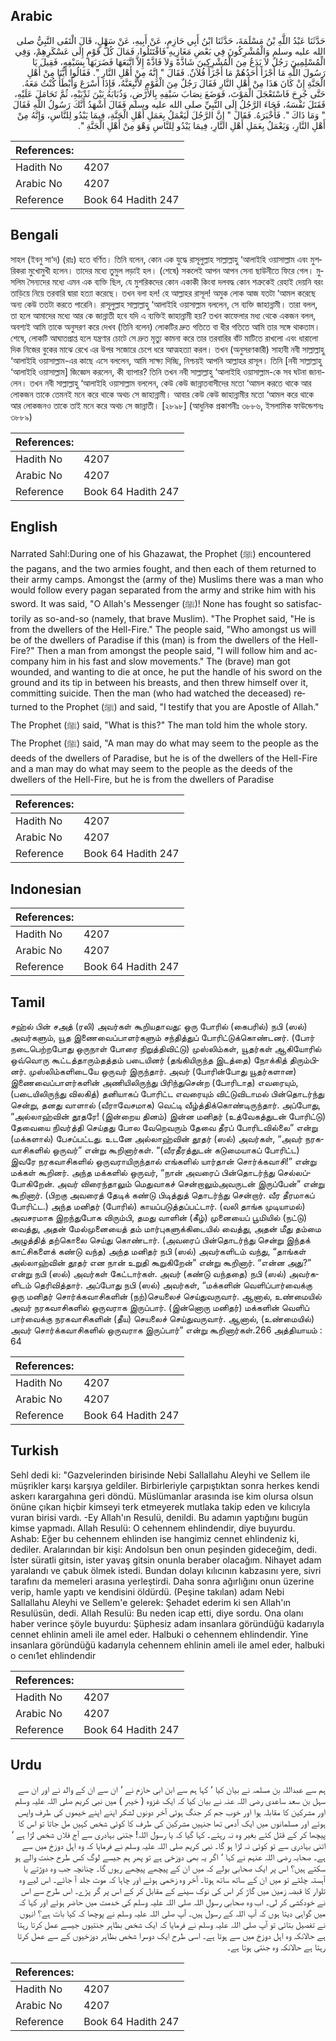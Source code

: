 ## Arabic


<div dir="rtl" lang="ar" style={{fontSize:'larger',backgroundColor:'#f8f9fa',padding:20}}>
حَدَّثَنَا عَبْدُ اللَّهِ بْنُ مَسْلَمَةَ، حَدَّثَنَا ابْنُ أَبِي حَازِمٍ، عَنْ أَبِيهِ، عَنْ سَهْلٍ، قَالَ الْتَقَى النَّبِيُّ صلى الله عليه وسلم وَالْمُشْرِكُونَ فِي بَعْضِ مَغَازِيهِ فَاقْتَتَلُوا، فَمَالَ كُلُّ قَوْمٍ إِلَى عَسْكَرِهِمْ، وَفِي الْمُسْلِمِينَ رَجُلٌ لاَ يَدَعُ مِنَ الْمُشْرِكِينَ شَاذَّةً وَلاَ فَاذَّةً إِلاَّ اتَّبَعَهَا فَضَرَبَهَا بِسَيْفِهِ، فَقِيلَ يَا رَسُولَ اللَّهِ مَا أَجْزَأَ أَحَدُهُمْ مَا أَجْزَأَ فُلاَنٌ‏.‏ فَقَالَ ‏"‏ إِنَّهُ مِنْ أَهْلِ النَّارِ ‏"‏‏.‏ فَقَالُوا أَيُّنَا مِنْ أَهْلِ الْجَنَّةِ إِنْ كَانَ هَذَا مِنْ أَهْلِ النَّارِ فَقَالَ رَجُلٌ مِنَ الْقَوْمِ لأَتَّبِعَنَّهُ، فَإِذَا أَسْرَعَ وَأَبْطَأَ كُنْتُ مَعَهُ‏.‏ حَتَّى جُرِحَ فَاسْتَعْجَلَ الْمَوْتَ، فَوَضَعَ نِصَابَ سَيْفِهِ بِالأَرْضِ، وَذُبَابَهُ بَيْنَ ثَدْيَيْهِ، ثُمَّ تَحَامَلَ عَلَيْهِ، فَقَتَلَ نَفْسَهُ، فَجَاءَ الرَّجُلُ إِلَى النَّبِيِّ صلى الله عليه وسلم فَقَالَ أَشْهَدُ أَنَّكَ رَسُولُ اللَّهِ فَقَالَ ‏"‏ وَمَا ذَاكَ ‏"‏‏.‏ فَأَخْبَرَهُ‏.‏ فَقَالَ ‏"‏ إِنَّ الرَّجُلَ لَيَعْمَلُ بِعَمَلِ أَهْلِ الْجَنَّةِ، فِيمَا يَبْدُو لِلنَّاسِ، وَإِنَّهُ مِنْ أَهْلِ النَّارِ، وَيَعْمَلُ بِعَمَلِ أَهْلِ النَّارِ، فِيمَا يَبْدُو لِلنَّاسِ وَهْوَ مِنْ أَهْلِ الْجَنَّةِ ‏"‏‏.‏
</div>
<div style={{backgroundColor:'#f8f9fa',padding:20, marginBottom: 10}}><table> <thead> <tr> <th>References:</th> <th></th> </tr> </thead> <tbody><tr><td>Hadith No</td><td>4207</td></tr><tr><td>Arabic No</td><td>4207</td></tr><tr><td>Reference</td><td>Book 64 Hadith 247</td></tr></tbody></table></div>

## Bengali


<div dir="ltr" lang="bn" style={{fontSize:'larger',backgroundColor:'#f8f9fa',padding:20}}>
সাহল (ইবনু সা‘দ) (রাঃ) হতে বর্ণিত। তিনি বলেন, কোন এক যুদ্ধে রাসূলুল্লাহ সাল্লাল্লাহু ‘আলাইহি ওয়াসাল্লাম এবং মুশরিকরা মুখোমুখী হলেন। তাদের মধ্যে তুমুল লড়াই হল। (শেষে) সকলেই আপন আপন সেনা ছাউনীতে ফিরে গেল। মুসলিম সৈন্যদের মধ্যে এমন এক ব্যক্তি ছিল, যে মুশরিকদের কোন একাকী কিংবা দলবদ্ধ কোন শত্রুকেই রেহাই দেয়নি বরং তাড়িয়ে নিয়ে তরবারি দ্বারা হত্যা করেছে। তখন বলা হল! হে আল্লাহর রাসূল! অমুক লোক আজ যতটা ‘আমল করেছে অন্য কেউ ততটা করতে পারেনি। রাসূলুল্লাহ সাল্লাল্লাহু ‘আলাইহি ওয়াসাল্লাম বললেন, সে ব্যক্তি জাহান্নামী। তারা বলল, তা হলে আমাদের মধ্যে আর কে জান্নাতী হবে যদি এ ব্যক্তিই জাহান্নামী হয়? তখন কাফেলার মধ্য থেকে একজন বলল, অবশ্যই আমি তাকে অনুসরণ করে দেখব (তিনি বলেন) লোকটির দ্রুত গতিতে বা ধীর গতিতে আমি তার সঙ্গে থাকতাম। শেষে, লোকটি আঘাতপ্রাপ্ত হলে যন্ত্রণার চোটে সে দ্রুত মৃত্যু কামনা করে তার তরবারির বাঁট মাটিতে রাখলো এবং ধারালো দিক নিজের বুকের মাঝে রেখে এর উপর সজোরে চেপে ধরে আত্মহত্যা করল। তখন (অনুসরণকারী) সাহাবী নবী সাল্লাল্লাহু ‘আলাইহি ওয়াসাল্লাম-এর কাছে এসে বললেন, আমি সাক্ষ্য দিচ্ছি, নিশ্চয়ই আপনি আল্লাহর রাসূল। তিনি [নবী সাল্লাল্লাহু ‘আলাইহি ওয়াসাল্লাম] জিজ্ঞেস করলেন, কী ব্যাপার? তিনি তখন নবী সাল্লাল্লাহু ‘আলাইহি ওয়াসাল্লাম-কে সব ঘটনা জানালেন। তখন নবী সাল্লাল্লাহু ‘আলাইহি ওয়াসাল্লাম বললেন, কেউ কেউ জান্নাতবাসীদের মতো ‘আমল করতে থাকে আর লোকজন তাকে তেমনই মনে করে থাকে অথচ সে জাহান্নামী। আবার কেউ কেউ জাহান্নামীর মতো ‘আমল করে থাকে আর লোকজনও তাকে তাই মনে করে অথচ সে জান্নাতী। [২৮৯৮] (আধুনিক প্রকাশনীঃ ৩৮৮৬, ইসলামিক ফাউন্ডেশনঃ ৩৮৮৯)
</div>
<div style={{backgroundColor:'#f8f9fa',padding:20, marginBottom: 10}}><table> <thead> <tr> <th>References:</th> <th></th> </tr> </thead> <tbody><tr><td>Hadith No</td><td>4207</td></tr><tr><td>Arabic No</td><td>4207</td></tr><tr><td>Reference</td><td>Book 64 Hadith 247</td></tr></tbody></table></div>

## English


<div dir="ltr" lang="en" style={{fontSize:'larger',backgroundColor:'#f8f9fa',padding:20}}>
Narrated Sahl:During one of his Ghazawat, the Prophet (ﷺ) encountered the pagans, and the two armies fought, and then each of them returned to their army camps. Amongst the (army of the) Muslims there was a man who would follow every pagan separated from the army and strike him with his sword. It was said, "O Allah's Messenger (ﷺ)! None has fought so satisfactorily as so-and-so (namely, that brave Muslim). "The Prophet said, "He is from the dwellers of the Hell-Fire." The people said, "Who amongst us will be of the dwellers of Paradise if this (man) is from the dwellers of the Hell-Fire?" Then a man from amongst the people said, "I will follow him and accompany him in his fast and slow movements." The (brave) man got wounded, and wanting to die at once, he put the handle of his sword on the ground and its tip in between his breasts, and then threw himself over it, committing suicide. Then the man (who had watched the deceased) returned to the Prophet (ﷺ) and said, "I testify that you are Apostle of Allah." The Prophet (ﷺ) said, "What is this?" The man told him the whole story. The Prophet (ﷺ) said, "A man may do what may seem to the people as the deeds of the dwellers of Paradise, but he is of the dwellers of the Hell-Fire and a man may do what may seem to the people as the deeds of the dwellers of the Hell-Fire, but he is from the dwellers of Paradise
</div>
<div style={{backgroundColor:'#f8f9fa',padding:20, marginBottom: 10}}><table> <thead> <tr> <th>References:</th> <th></th> </tr> </thead> <tbody><tr><td>Hadith No</td><td>4207</td></tr><tr><td>Arabic No</td><td>4207</td></tr><tr><td>Reference</td><td>Book 64 Hadith 247</td></tr></tbody></table></div>

## Indonesian


<div dir="ltr" lang="id" style={{fontSize:'larger',backgroundColor:'#f8f9fa',padding:20}}>

</div>
<div style={{backgroundColor:'#f8f9fa',padding:20, marginBottom: 10}}><table> <thead> <tr> <th>References:</th> <th></th> </tr> </thead> <tbody><tr><td>Hadith No</td><td>4207</td></tr><tr><td>Arabic No</td><td>4207</td></tr><tr><td>Reference</td><td>Book 64 Hadith 247</td></tr></tbody></table></div>

## Tamil


<div dir="ltr" lang="ta" style={{fontSize:'larger',backgroundColor:'#f8f9fa',padding:20}}>
சஹ்ல் பின் சஅத் (ரலி) அவர்கள் கூறியதாவது: ஒரு போரில் (கைபரில்) நபி (ஸல்) அவர்களும், யூத இணைவைப்பாளர்களும் சந்தித்துப் போரிட்டுக்கொண்டனர். (போர் நடைபெற்றபோது ஒருநாள் போரை நிறுத்திவிட்டு) முஸ்லிம்கள், யூதர்கள் ஆகியோரில் ஒவ்வொரு கூட்டத்தாரும்தத்தம் படையினர் (தங்கியிருந்த இடத்தை) நோக்கித் திரும்பினர். முஸ்லிம்களிடையே ஒருவர் இருந்தார். அவர் (போரின்போது யூதர்களான) இணைவைப்பாளர்களின் அணியிலிருந்து பிரிந்துசென்ற (போரிடாத) எவரையும், (படையிலிருந்து விலகித்) தனியாகப் போரிட்ட எவரையும் விட்டுவிடாமல் பின்தொடர்ந்து சென்று, தனது வாளால் (வீராவேசமாக) வெட்டி வீழ்த்திக்கொண்டிருந்தார். அப்போது, “அல்லாஹ்வின் தூதரே! (இன்றைய தினம்) இன்ன மனிதர் (உத்வேகத்துடன் போரிட்டு) தேவையை நிவர்த்தி செய்தது போல வேறெவரும் தேவை தீரப் போரிடவில்லை” என்று (மக்களால்) பேசப்பட்டது. உடனே அல்லாஹ்வின் தூதர் (ஸல்) அவர்கள், “அவர் நரகவாசிகளில் ஒருவர்” என்று கூறினார்கள். “(வீரதீரத்துடன் கடுமையாகப் போரிட்ட) இவரே நரகவாசிகளில் ஒருவராயிருந்தால் எங்களில் யார்தான் சொர்க்கவாசி!” என்று மக்கள் கூறினர். அந்த மக்களில் ஒருவர், “நான் அவரைப் பின்தொடர்ந்து செல்லப்போகிறேன். அவர் விரைந்தாலும் மெதுவாகச் சென்றாலும்அவருடன் இருப்பேன்” என்று கூறினார். (பிறகு அவரைத் தேடிக் கண்டு பிடித்துத் தொடர்ந்து சென்றார். வீர தீரமாகப் போரிட்ட.) அந்த மனிதர் (போரில்) காயப்படுத்தப்பட்டார். (வலி தாங்க முடியாமல்) அவசரமாக இறந்துபோக விரும்பி, தமது வாளின் (கீழ்) முனையைப் பூமியில் (நட்டு) வைத்து, அதன் மேல்முனையைத் தம் மார்புகளுக்கிடையில் வைத்து, அதன் மீது தம்மை அழுத்தித் தற்கொலை செய்து கொண்டார். (அவரைப் பின்தொடர்ந்து சென்று இந்தக் காட்சிகளைக் கண்டு வந்த) அந்த மனிதர் நபி (ஸல்) அவர்களிடம் வந்து, “தாங்கள் அல்லாஹ்வின் தூதர் என நான் உறுதி கூறுகிறேன்” என்று கூறினார். “என்ன அது?” என்று நபி (ஸல்) அவர்கள் கேட்டார்கள். அவர் (கண்டு வந்ததை) நபி (ஸல்) அவர்களிடம் தெரிவித்தார். அப்போது நபி (ஸல்) அவர்கள், “மக்களின் வெளிப்பார்வைக்கு ஒரு மனிதர் சொர்க்கவாசிகளின் (நற்)செயலைச் செய்துவருவார். ஆனால், உண்மையில் அவர் நரகவாசிகளில் ஒருவராக இருப்பார். (இன்னொரு மனிதர்) மக்களின் வெளிப் பார்வைக்கு நரகவாசிகளின் (தீய) செயலைச் செய்துவருவார். ஆனால், (உண்மையில்) அவர் சொர்க்கவாசிகளில் ஒருவராக இருப்பார்” என்று கூறினார்கள்.266 அத்தியாயம் : 64
</div>
<div style={{backgroundColor:'#f8f9fa',padding:20, marginBottom: 10}}><table> <thead> <tr> <th>References:</th> <th></th> </tr> </thead> <tbody><tr><td>Hadith No</td><td>4207</td></tr><tr><td>Arabic No</td><td>4207</td></tr><tr><td>Reference</td><td>Book 64 Hadith 247</td></tr></tbody></table></div>

## Turkish


<div dir="ltr" lang="tr" style={{fontSize:'larger',backgroundColor:'#f8f9fa',padding:20}}>
Sehl dedi ki: "Gazvelerinden birisinde Nebi Sallallahu Aleyhi ve Sellem ile müşrikler karşı karşıya geldiler. Birbirleriyle çarpıştıktan sonra herkes kendi askerı karargahına geri döndü. Müslümanlar arasında ise kim olursa olsun önüne çıkan hiçbir kimseyi terk etmeyerek mutlaka takip eden ve kılıcıyla vuran birisi vardı. -Ey Allah'ın Resulü, denildi. Bu adamın yaptığını bugün kimse yapmadı. Allah Resulü: O cehennem ehlindendir, diye buyurdu. Ashab: Eğer bu cehennem ehlinden ise hangimiz cennet ehlindeniz ki, dediler. Aralarından bir kişi: Andolsun ben onun peşinden gideceğim, dedi. İster süratli gitsin, ister yavaş gitsin onunla beraber olacağım. Nihayet adam yaralandı ve çabuk ölmek istedi. Bundan dolayı kılıcının kabzasını yere, sivri tarafını da memeleri arasına yerleştirdi. Daha sonra ağırlığını onun üzerine verip, hamle yaptı ve kendisini öldürdü. (Peşine takılan) adam Nebi Sallallahu Aleyhi ve Sellem'e gelerek: Şehadet ederim ki sen Allah'ın Resulüsün, dedi. Allah Resulü: Bu neden icap etti, diye sordu. Ona olanı haber verince şöyle buyurdu: Şüphesiz adam insanlara göründüğü kadarıyla cennet ehlinin ameli ile amel eder. Halbuki o cehennem ehlindendir. Yine insanlara göründüğü kadarıyla cehennem ehlinin ameli ile amel eder, halbuki o cenı1et ehlindendir
</div>
<div style={{backgroundColor:'#f8f9fa',padding:20, marginBottom: 10}}><table> <thead> <tr> <th>References:</th> <th></th> </tr> </thead> <tbody><tr><td>Hadith No</td><td>4207</td></tr><tr><td>Arabic No</td><td>4207</td></tr><tr><td>Reference</td><td>Book 64 Hadith 247</td></tr></tbody></table></div>

## Urdu


<div dir="rtl" lang="ur" style={{fontSize:'larger',backgroundColor:'#f8f9fa',padding:20}}>
ہم سے عبداللہ بن مسلمہ نے بیان کیا ‘ کہا ہم سے ابن ابی حازم نے ‘ ان سے ان کے والد نے اور ان سے سہل بن سعد ساعدی رضی اللہ عنہ نے بیان کیا کہ ایک غزوہ ( خیبر ) میں نبی کریم صلی اللہ علیہ وسلم اور مشرکین کا مقابلہ ہوا اور خوب جم کر جنگ ہوئی آخر دونوں لشکر اپنے اپنے خیموں کی طرف واپس ہوئے اور مسلمانوں میں ایک آدمی تھا جنہیں مشرکین کی طرف کا کوئی شخص کہیں مل جاتا تو اس کا پیچھا کر کے قتل کئے بغیر وہ نہ رہتے۔ کہا گیا کہ یا رسول اللہ! جتنی بہادری سے آج فلاں شخص لڑا ہے ‘ اتنی بہادری سے تو کوئی نہ لڑا ہو گا۔ نبی کریم صلی اللہ علیہ وسلم نے فرمایا کہ وہ اہل دوزخ میں سے ہے۔ صحابہ رضی اللہ عنہم نے کہا ‘ اگر یہ بھی دوزخی ہے تو پھر ہم جیسے لوگ کس طرح جنت والے ہو سکتے ہیں؟ اس پر ایک صحابی بولے کہ میں ان کے پیچھے پیچھے رہوں گا۔ چنانچہ جب وہ دوڑتے یا آہستہ چلتے تو میں ان کے ساتھ ساتھ ہوتا۔ آخر وہ زخمی ہوئے اور چاہا کہ موت جلد آ جائے۔ اس لیے وہ تلوار کا قبضہ زمین میں گاڑ کر اس کی نوک سینے کے مقابل کر کے اس پر گر پڑے۔ اس طرح سے اس نے خودکشی کر لی۔ اب وہ صحابی رسول اللہ صلی اللہ علیہ وسلم کی خدمت میں حاضر ہوئے اور کہا کہ میں گواہی دیتا ہوں کہ آپ اللہ کے رسول ہیں۔ آپ صلی اللہ علیہ وسلم نے پوچھا کہ کیا بات ہے؟ انہوں نے تفصیل بتائی تو آپ صلی اللہ علیہ وسلم نے فرمایا کہ ایک شخص بظاہر جنتیوں جیسے عمل کرتا رہتا ہے حالانکہ وہ اہل دوزخ میں سے ہوتا ہے۔ اسی طرح ایک دوسرا شخص بظاہر دوزخیوں کے سے عمل کرتا رہتا ہے حالانکہ وہ جنتی ہوتا ہے۔
</div>
<div style={{backgroundColor:'#f8f9fa',padding:20, marginBottom: 10}}><table> <thead> <tr> <th>References:</th> <th></th> </tr> </thead> <tbody><tr><td>Hadith No</td><td>4207</td></tr><tr><td>Arabic No</td><td>4207</td></tr><tr><td>Reference</td><td>Book 64 Hadith 247</td></tr></tbody></table></div>